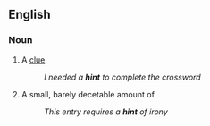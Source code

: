 ==English==
===Noun===
# A [[clue]]
#:''I needed a '''hint''' to complete the crossword''
# A small, barely decetable amount of
#:''This entry requires a '''hint''' of irony''